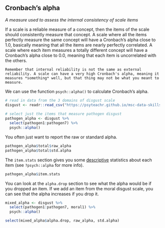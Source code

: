 ## Cronbach's alpha {#cronbachs-alpha}

<dfn>A measure used to assess the internal consistency of scale items</dfn>

If a scale is a reliable measure of a concept, then the items of the scale should consistently measure that concept. A scale where all the items perfectly measure the same concept will have a Cronbach's alpha close to 1.0, basically meaning that all the items are nearly perfectly correlated. A scale where each item measures a totally different concept will have a Cronbach's alpha close to 0.0, meaning that each item is uncorrelated with the others.

```block
Remember that internal reliability is not the same as external reliability. A scale can have a very high Cronbach's alpha, meaning it measures *something* well, but that thing may not be what you meant to measure.
```

We can use the function `psych::alpha()` to calculate Cronbach's alpha.

```r
# read in data from the 3 domains of disgust scale
disgust <- readr::read_csv("https://psyteachr.github.io/msc-data-skills/data/disgust.csv")
  
# select just the items that measure pathogen disgust
pathogen_alpha <- disgust %>%
  select(pathogen1:pathogen7) %>%
  psych::alpha()
```

You often just want to report the raw or standard alpha.

```r
pathogen_alpha$total$raw_alpha
pathogen_alpha$total$std.alpha
```

The `item.stats` section gives you some [descriptive](d.html#descriptive) statistics about each item (see `?psych::alpha` for more info).

```r
pathogen_alpha$item.stats
```

You can look at the `alpha.drop` section to see what the alpha would be if you dropped an item. If we add an item from the moral disgust scale, you can see that the alpha increases if you drop it.

```r
mixed_alpha <- disgust %>%
  select(pathogen1:pathogen7, moral1) %>%
  psych::alpha()

select(mixed_alpha$alpha.drop, raw_alpha, std.alpha)
```






